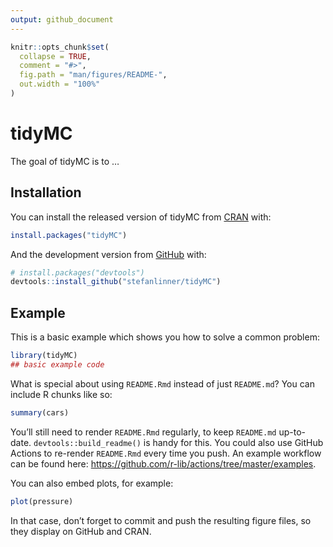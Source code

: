 ```yaml
---
output: github_document
---
```


<!-- README.md is generated from README.Rmd. Please edit that file -->

```r
knitr::opts_chunk$set(
  collapse = TRUE,
  comment = "#>",
  fig.path = "man/figures/README-",
  out.width = "100%"
)
```

# tidyMC

<!-- badges: start -->
<!-- badges: end -->

The goal of tidyMC is to ...

## Installation

You can install the released version of tidyMC from [CRAN](https://CRAN.R-project.org) with:

``` r
install.packages("tidyMC")
```

And the development version from [GitHub](https://github.com/) with:

``` r
# install.packages("devtools")
devtools::install_github("stefanlinner/tidyMC")
```
## Example

This is a basic example which shows you how to solve a common problem:

```r
library(tidyMC)
## basic example code
```

What is special about using `README.Rmd` instead of just `README.md`? You can include R chunks like so:

```r
summary(cars)
```

You'll still need to render `README.Rmd` regularly, to keep `README.md` up-to-date. `devtools::build_readme()` is handy for this. You could also use GitHub Actions to re-render `README.Rmd` every time you push. An example workflow can be found here: <https://github.com/r-lib/actions/tree/master/examples>.

You can also embed plots, for example:

```r
plot(pressure)
```

In that case, don't forget to commit and push the resulting figure files, so they display on GitHub and CRAN.
